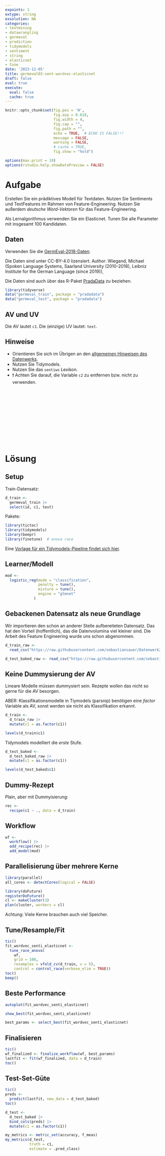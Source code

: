 ```yaml
---
expoints: 1
extype: string
exsolution: NA
categories:
- textmining
- datawrangling
- germeval
- prediction
- tidymodels
- sentiment
- string
- elasticnet 
- tune
date: '2023-12-05'
title: germeval03-sent-wordvec-elasticnet
draft: false  
eval: true
execute: 
  eval: false
  cache: true
---
```




```r
knitr::opts_chunk$set(fig.pos = 'H',
                      fig.asp = 0.618,
                      fig.width = 4,
                      fig.cap = "", 
                      fig.path = "",
                      echo = TRUE,  # ECHO IS FALSE!!!
                      message = FALSE,
                      warning = FALSE,
                      # cache = TRUE,
                      fig.show = "hold")

options(max.print = 10)
options(rstudio.help.showDataPreview = FALSE)
```



# Aufgabe

Erstellen Sie ein prädiktives Modell für Textdaten. Nutzen Sie Sentiments und TextFeatures im Rahmen von Feature-Engineering.
Nutzen Sie außerdem *deutsche Word-Vektoren* für das Feature-Engineering.

Als Lernalgorithmus verwenden Sie ein Elasticnet. Tunen Sie alle Parameter mit insgesamt 100 Kandidaten.



## Daten

Verwenden Sie die [GermEval-2018-Daten](https://heidata.uni-heidelberg.de/dataset.xhtml?persistentId=doi:10.11588/data/0B5VML).

Die Daten sind unter CC-BY-4.0 lizensiert. Author: Wiegand, Michael (Spoken Language Systems, Saarland University (2010-2018), Leibniz Institute for the German Language (since 2019)),

Die Daten sind auch über das R-Paket [PradaData](https://github.com/sebastiansauer/pradadata/tree/master/data-raw/GermEval-2018-Data-master) zu beziehen.


```r
library(tidyverse)
data("germeval_train", package = "pradadata")
data("germeval_test", package = "pradadata")
```

## AV und UV

Die AV lautet `c1`. Die (einzige) UV lautet: `text`.


## Hinweise

- Orientieren Sie sich im Übrigen an den [allgemeinen Hinweisen des Datenwerks](https://datenwerk.netlify.app/hinweise).
- Nutzen Sie Tidymodels.
- Nutzen Sie das `sentiws` Lexikon.
- ❗ Achten Sie darauf, die Variable `c2` zu entfernen bzw. nicht zu verwenden.





</br>
</br>
</br>
</br>
</br>
</br>
</br>
</br>
</br>
</br>

# Lösung


## Setup

Train-Datensatz:

```r
d_train <-
  germeval_train |> 
  select(id, c1, text)
```

Pakete:

```r
library(tictoc)
library(tidymodels)
library(beepr)
library(finetune)  # anova race
```


Eine [Vorlage für ein Tidymodels-Pipeline findet sich hier](https://datenwerk.netlify.app/posts/tidymodels-vorlage2/tidymodels-vorlage2.html).



## Learner/Modell

```r
mod <-
  logistic_reg(mode = "classification",
               penalty = tune(), 
               mixture = tune(),
               engine = "glmnet"
             )
```



## Gebackenen Datensatz als neue Grundlage

Wir importieren den schon an anderer Stelle aufbereiteten Datensatz.
Das hat den Vorteil (hoffentlich), das die Datenvolumina viel kleiner sind.
Die Arbeit des Feature Engineering wurde uns schon abgenommen.

```r
d_train_raw <-
  read_csv("https://raw.githubusercontent.com/sebastiansauer/Datenwerk2/main/data/germeval/germeval_train_recipe_wordvec_senti.csv")
```




```r
d_test_baked_raw <- read_csv("https://raw.githubusercontent.com/sebastiansauer/Datenwerk2/main/data/germeval/germeval_test_recipe_wordvec_senti.csv")
```


## Keine Dummysierung der AV

Lineare Modelle müssen dummysiert sein. Rezepte wollen das nicht so gerne für die AV besorgen. 

ABER: Klassifikationsmodelle in Tiymodels (parsnip) benötigen eine *factor* Variable als AV, sonst werden sie nicht als Klassifikation erkannt.

```r
d_train <-
  d_train_raw |> 
  mutate(c1 = as.factor(c1)) 

levels(d_train$c1)
```

Tidymodels modelliert die *erste* Stufe.



```r
d_test_baked <-
  d_test_baked_raw |> 
  mutate(c1 = as.factor(c1)) 

levels(d_test_baked$c1)
```




## Dummy-Rezept

Plain, aber mit Dummyisierung:

```r
rec <- 
  recipe(c1 ~ ., data = d_train) 
```




##  Workflow

```r
wf <-
  workflow() |> 
  add_recipe(rec) |> 
  add_model(mod)
```





## Parallelisierung über mehrere Kerne

```r
library(parallel)
all_cores <- detectCores(logical = FALSE)

library(doFuture)
registerDoFuture()
cl <- makeCluster(3)
plan(cluster, workers = cl)
```


Achtung: Viele Kerne brauchen auch viel Speicher.

## Tune/Resample/Fit




```r
tic()
fit_wordvec_senti_elasticnet <-
  tune_race_anova(
    wf,
    grid = 100,
    resamples = vfold_cv(d_train, v = 5),
    control = control_race(verbose_elim = TRUE))
toc()
beep()
```




## Beste Performance

```r
autoplot(fit_wordvec_senti_elasticnet)
```


```r
show_best(fit_wordvec_senti_elasticnet)

best_params <- select_best(fit_wordvec_senti_elasticnet)
```


## Finalisieren


```r
tic()
wf_finalized <- finalize_workflow(wf, best_params)
lastfit <- fit(wf_finalized, data = d_train)
toc()
```


## Test-Set-Güte

```r
tic()
preds <-
  predict(lastfit, new_data = d_test_baked)
toc()
```


```r
d_test <-
  d_test_baked |> 
  bind_cols(preds) |> 
  mutate(c1 = as.factor(c1))
```


```r
my_metrics <- metric_set(accuracy, f_meas)
my_metrics(d_test,
           truth = c1,
           estimate = .pred_class)
```











